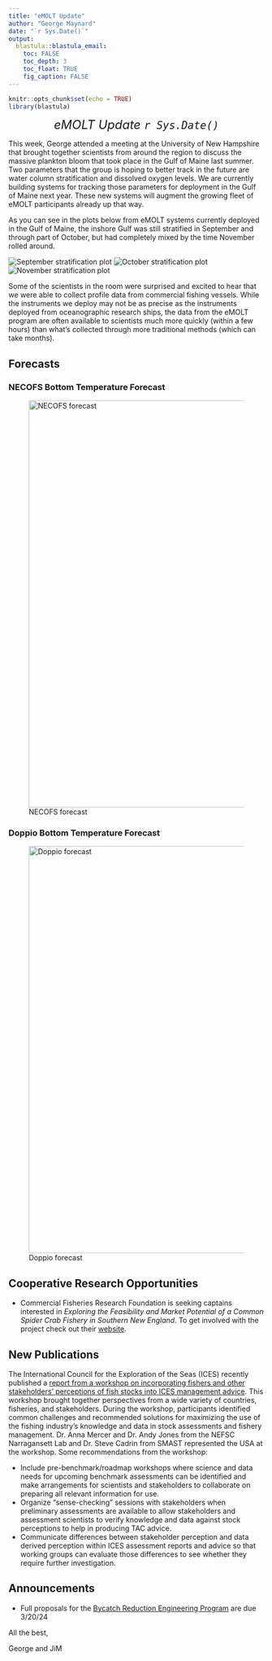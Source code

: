 ```yaml
---
title: "eMOLT Update"
author: "George Maynard"
date: "`r Sys.Date()`"  
output: 
  blastula::blastula_email:
    toc: FALSE
    toc_depth: 3
    toc_float: TRUE
    fig_caption: FALSE
---
```


```r
knitr::opts_chunk$set(echo = TRUE)
library(blastula)
```

<center> 

<font size="5"> *eMOLT Update `r Sys.Date()` * </font>

</center>

This week, George attended a meeting at the University of New Hampshire that brought together scientists from around the region to discuss the massive plankton bloom that took place in the Gulf of Maine last summer. Two parameters that the group is hoping to better track in the future are water column stratification and dissolved oxygen levels. We are currently building systems for tracking those parameters for deployment in the Gulf of Maine next year. These new systems will augment the growing fleet of eMOLT participants already up that way.

As you can see in the plots below from eMOLT systems currently deployed in the Gulf of Maine, the inshore Gulf was still stratified in September and through part of October, but had completely mixed by the time November rolled around.

![September stratification plot](strat_sep.JPG)
![October stratification plot](strat_oct.JPG)
![November stratification plot](strat_nov.JPG)

Some of the scientists in the room were surprised and excited to hear that we were able to collect profile data from commercial fishing vessels. While the instruments we deploy may not be as precise as the instruments deployed from oceanographic research ships, the data from the eMOLT program are often available to scientists much more quickly (within a few hours) than what's collected through more traditional methods (which can take months).

## Forecasts


### NECOFS Bottom Temperature Forecast

![NECOFS forecast](NECOFS_GOM.gif){width=800px}


### Doppio Bottom Temperature Forecast

![Doppio forecast](DOPPIO_forecast_F.gif){width=800px}

## Cooperative Research Opportunities
- Commercial Fisheries Research Foundation is seeking captains interested in *Exploring the Feasibility and Market Potential of a Common Spider Crab Fishery in Southern New England*. To get involved with the project check out their [website](https://www.cfrfoundation.org/spider-crabs?fbclid=IwAR3QoTjBauKFaGM03DO9sWaQbKzKIDcIgoiBPYEvWOvFUhxhQ3cIJhyU79c). 


## New Publications

The International Council for the Exploration of the Seas (ICES) recently published a [report from a workshop on incorporating fishers and other stakeholders' perceptions of fish stocks into ICES management advice](https://ices-library.figshare.com/articles/report/Workshop_on_accounting_for_fishers_and_other_stakeholders_perceptions_of_the_dynamics_of_fish_stocks_in_ICES_advice_WKAFPA_/24866088). This workshop brought together perspectives from a wide variety of countries, fisheries, and stakeholders. During the workshop, participants identified common challenges and recommended solutions for maximizing the use of the fishing industry's knowledge and data in stock assessments and fishery management. Dr. Anna Mercer and Dr. Andy Jones from the NEFSC Narragansett Lab and Dr. Steve Cadrin from SMAST represented the USA at the workshop. Some recommendations from the workshop:

- Include pre-benchmark/roadmap workshops where science and data needs for upcoming benchmark assessments can be identified and make arrangements for scientists and stakeholders to collaborate on preparing all relevant information for use. 
- Organize "sense-checking" sessions with stakeholders when preliminary assessments are available to allow stakeholders and assessment scientists to verify knowledge and data against stock perceptions to help in producing TAC advice.
- Communicate differences between stakeholder perception and data derived perception within ICES assessment reports and advice so that working groups can evaluate those differences to see whether they require further investigation. 

## Announcements

- Full proposals for the [Bycatch Reduction Engineering Program](https://www.grants.gov/web/grants/search-grants.html?keywords=brep) are due 3/20/24


All the best,

George and JiM
